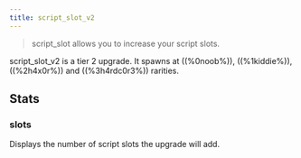 ```yaml
---
title: script_slot_v2
---
```


> script_slot allows you to increase your script slots.

script_slot_v2 is a tier 2 upgrade. It spawns at ((%0noob%)), ((%1kiddie%)), ((%2h4x0r%)) and ((%3h4rdc0r3%)) rarities.

## Stats

### slots

Displays the number of script slots the upgrade will add.
